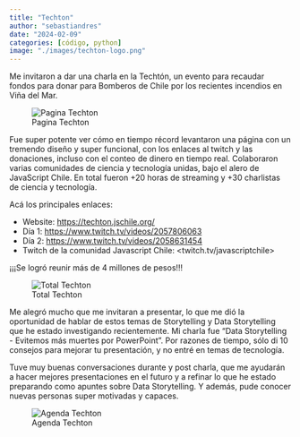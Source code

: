 ```yaml
---
title: "Techton"
author: "sebastiandres"
date: "2024-02-09"
categories: [código, python]
image: "./images/techton-logo.png"
---
```


Me invitaron a dar una charla en la Techtón, un evento para recaudar fondos para donar para Bomberos de Chile por los recientes incendios en Viña del Mar. 

![Pagina Techton](./images/techton-pagina.png)

Fue super potente ver cómo en tiempo récord levantaron una página con un tremendo diseño y super funcional, con los enlaces al twitch y las donaciones, incluso con el conteo de dinero en tiempo real. Colaboraron varias comunidades de ciencia y tecnología unidas, bajo el alero de JavaScript Chile. 
En total fueron +20 horas de streaming y +30 charlistas de ciencia y tecnología.

Acá los principales enlaces:

* Website: <https://techton.jschile.org/>
* Día 1: <https://www.twitch.tv/videos/2057806063>
* Día 2: <https://www.twitch.tv/videos/2058631454>
* Twitch de la comunidad Javascript Chile: <twitch.tv/javascriptchile>

¡¡¡Se logró reunir más de 4 millones de pesos!!!

![Total Techton](./images/techton-total.png)

Me alegró mucho que me invitaran a presentar, lo que me dió la oportunidad de hablar de estos temas de Storytelling y Data Storytelling que he estado investigando recientemente. Mi charla fue "Data Storytelling - Evitemos más muertes por PowerPoint". Por razones de tiempo, sólo di 10 consejos para mejorar tu presentación, y no entré en temas de tecnología.

Tuve muy buenas conversaciones durante y post charla, que me ayudarán a hacer mejores presentaciones en el futuro y a refinar lo que he estado preparando como apuntes sobre Data Storytelling. Y además, pude conocer nuevas personas super motivadas y capaces.

![Agenda Techton](./images/techton-agenda.png)
